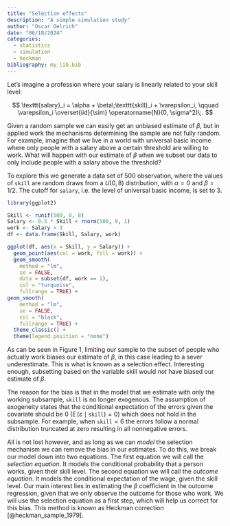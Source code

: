 ```yaml
---
title: "Selection effects"
description: "A simple simulation study"
author: "Oscar Oelrich"
date: "06/18/2024"
categories:
  - statistics
  - simulation
  - heckman
bibliography: my_lib.bib
---
```


Let's imagine a profession where your salary is linearly related to your skill level:

$$
\texttt{salary}_i = \alpha + \beta\;\texttt{skill}_i + \varepsilon_i, \qquad \varepsilon_i \overset{iid}{\sim} \operatorname{N}(0, \sigma^2)\;.
$$

Given a random sample we can easily get an unbiased estimate of $\beta$, but in applied work the mechanisms determining the sample are not fully random. For example, imagine that we live in a world with universal basic income where only people with a salary above a certain threshold are willing to work. What will happen with our estimate of $\beta$ when we subset our data to only include people with a salary above the threshold?

To explore this we generate a data set of $500$ observation, where the values of $\texttt{skill}$ are random draws from a $U(0, 8)$ distribution, with $\alpha = 0$ and $\beta = 1/2$. The cutoff for $\texttt{salary}$, i.e. the level of universal basic income, is set to $3$.

```r
library(ggplot2)

Skill <- runif(500, 0, 8)
Salary <- 0.5 * Skill + rnorm(500, 0, 1)
work <- Salary > 3
df <- data.frame(Skill, Salary, work)

ggplot(df, aes(x = Skill, y = Salary)) +
  geom_point(aes(col = work, fill = work)) +
  geom_smooth(
    method = "lm",
    se = FALSE,
    data = subset(df, work == 1),
    col = "turquoise",
    fullrange = TRUE) +
geom_smooth(
    method = "lm",
    se = FALSE,
    col = "black",
    fullrange = TRUE) +
  theme_classic() +
  theme(legend.position = "none")
```

As can be seen in Figure 1, limiting our sample to the subset of people who actually work biases our estimate of $\beta$, in this case leading to a sever underestimate. This is what is known as a selection effect. Interesting enough, subsetting based on the variable skill would *not* have biased our estimate of $\beta$.

The reason for the bias is that in the model that we estimate with only the working subsample, $\texttt{skill}$ is no longer exogenous. The assumption of exogeneity states that the conditional expectation of the errors given the covariate should be $0$ ${(\operatorname{E}(\varepsilon \mid \texttt{skill}) = 0)}$ which does not hold in the subsample. For example, when $\texttt{skill} = 6$ the errors follow a normal distribution truncated at zero resulting in all nonnegative errors.

All is not lost however, and as long as we can *model* the selection mechanism we can remove the bias in our estimates. To do this, we break our model down into two equations. The first equation we will call the *selection equation*. It models the conditional probability that a person works, given their skill level. The second equation we will call the *outcome equation*. It models the conditional expectation of the wage, given the skill level. Our main interest lies in estimating the $\beta$ coefficient in the outcome regression, given  that we only observe the outcome for those who work. We will use the selection equation as a first step, which will help us correct for this bias. This method is known as Heckman correction [@heckman_sample_1979].

